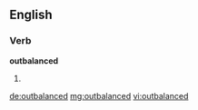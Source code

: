 ==English==

===Verb===
'''outbalanced'''

# {{past of|outbalance}}

[[de:outbalanced]]
[[mg:outbalanced]]
[[vi:outbalanced]]